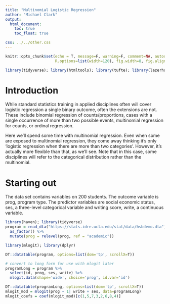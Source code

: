 ```yaml
---
title: "Multinomial Logistic Regression"
author: "Michael Clark"
output: 
  html_document:
    toc: true
    toc_float: true

css: ../../other.css
---
```



```r
knitr::opts_chunk$set(echo = T, message=F, warning=F, comment=NA, autodep=F, eval=T, cache.rebuild=F, cache=T,
                      R.options=list(width=120), fig.width=8, fig.align = 'center')
```

```r
library(tidyverse); library(htmltools); library(tufte); library(lazerhawk)
```




# Introduction

While standard statistics training in applied disciplines often will cover logistic regression a single binary outcome, often the extensions are not.  These include binomial regression of counts/proportions, cases with a single occurrence of more than two possible events, multinomial regression for counts, or ordinal regression.

Here we'll spend some time with multinomial regression.  Even when some are exposed to multinomial regression, they come away thinking it's only 'logistic regression when there are more than two categories'.   However, it's actually more flexible than that, as we'll see. Note that in this case, some disciplines will refer to the <span class="emph">categorical distribution</span> rather than the multinomial.



# Starting out

The data set contains variables on 200 students. The outcome variable is prog, program type. The predictor variables are social economic status, ses, a three-level categorical variable and writing score, write, a continuous variable.

```r
library(haven); library(tidyverse)
program = read_dta("https://stats.idre.ucla.edu/stat/data/hsbdemo.dta") %>% 
  as_factor() %>% 
  mutate(prog = relevel(prog, ref = "academic"))

library(mlogit); library(dplyr)

DT::datatable(program, options=list(dom='tp', scrollX=T))

# convert to long form for use with mlogit later
programLong = program %>% 
  select(id, prog, ses, write) %>% 
  mlogit.data(shape='wide', choice='prog', id.var='id')

DT::datatable(programLong, options=list(dom='tp', scrollX=T))
mlogit_mod = mlogit(prog ~ 1| write + ses, data=programLong)
mlogit_coefs = coef(mlogit_mod)[c(1,5,7,3,2,6,8,4)]
```

